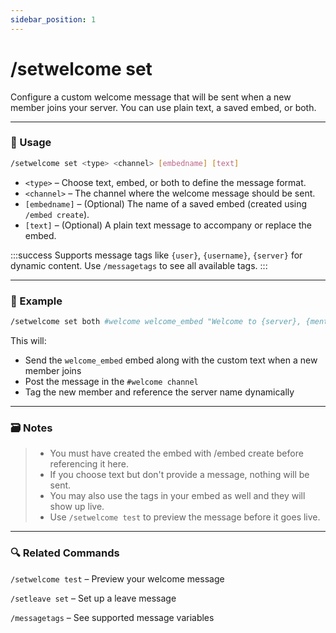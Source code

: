 ```yaml
---
sidebar_position: 1
---
```


# /setwelcome set

Configure a custom welcome message that will be sent when a new member joins your server. You can use plain text, a saved embed, or both.

<hr className="md-divider-gradient" />

### 💬 Usage
```bash
/setwelcome set <type> <channel> [embedname] [text]
```
- `<type>` – Choose text, embed, or both to define the message format.
- `<channel>` – The channel where the welcome message should be sent.
- `[embedname]` – (Optional) The name of a saved embed (created using `/embed create`).
- `[text]` – (Optional) A plain text message to accompany or replace the embed.

:::success
Supports message tags like `{user}`, `{username}`, `{server}` for dynamic content. Use `/messagetags` to see all available tags.
:::

<hr className="md-divider-gradient" />

### 📌 Example
```bash
/setwelcome set both #welcome welcome_embed "Welcome to {server}, {mention}!"
```
This will:
- Send the `welcome_embed` embed along with the custom text when a new member joins
- Post the message in the `#welcome channel`
- Tag the new member and reference the server name dynamically

<hr className="md-divider-gradient" />

### 🗃️ Notes
> - You must have created the embed with /embed create before referencing it here.
> - If you choose text but don't provide a message, nothing will be sent.
> - You may also use the tags in your embed as well and they will show up live.
> - Use `/setwelcome test` to preview the message before it goes live.

<hr className="md-divider-gradient" />

### 🔍 Related Commands
`/setwelcome test` – Preview your welcome message

`/setleave set` – Set up a leave message

`/messagetags` – See supported message variables